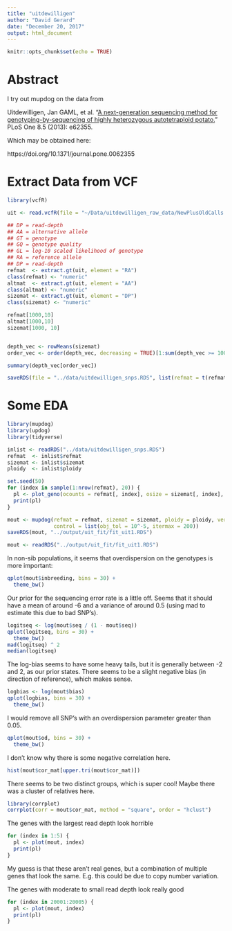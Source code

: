 ```yaml
---
title: "uitdewilligen"
author: "David Gerard"
date: "December 20, 2017"
output: html_document
---
```


```r
knitr::opts_chunk$set(echo = TRUE)
```

# Abstract

I try out mupdog on the data from

Uitdewilligen, Jan GAML, et al. "[A next-generation sequencing method for genotyping-by-sequencing of highly heterozygous autotetraploid potato.](http://journals.plos.org/plosone/article?id=10.1371/journal.pone.0062355)" PLoS One 8.5 (2013): e62355.

Which may be obtained here:

https://doi.org/10.1371/journal.pone.0062355

# Extract Data from VCF
```r
library(vcfR)

uit <- read.vcfR(file = "~/Data/uitdewilligen_raw_data/NewPlusOldCalls.headed.vcf")

## DP = read-depth
## AA = alternative allele
## GT = genotype
## GQ = genotype quality
## GL = log-10 scaled likelihood of genotype
## RA = reference allele
## DP = read-depth
refmat  <- extract.gt(uit, element = "RA")
class(refmat) <- "numeric"
altmat  <- extract.gt(uit, element = "AA")
class(altmat) <- "numeric"
sizemat <- extract.gt(uit, element = "DP")
class(sizemat) <- "numeric"

refmat[1000,10]
altmat[1000,10]
sizemat[1000, 10]


depth_vec <- rowMeans(sizemat)
order_vec <- order(depth_vec, decreasing = TRUE)[1:sum(depth_vec >= 100, na.rm = TRUE)]

summary(depth_vec[order_vec])

saveRDS(file = "../data/uitdewilligen_snps.RDS", list(refmat = t(refmat[order_vec, ]), sizemat = t(sizemat[order_vec, ]), ploidy = 4))
```

# Some EDA
```r
library(mupdog)
library(updog)
library(tidyverse)
```

```r
inlist <- readRDS("../data/uitdewilligen_snps.RDS")
refmat  <- inlist$refmat
sizemat <- inlist$sizemat
ploidy  <- inlist$ploidy
```

```r
set.seed(50)
for (index in sample(1:nrow(refmat), 20)) {
  pl <- plot_geno(ocounts = refmat[, index], osize = sizemat[, index], ploidy = ploidy)
  print(pl)
}
```


```r
mout <- mupdog(refmat = refmat, sizemat = sizemat, ploidy = ploidy, verbose = TRUE, num_clust = 7,
               control = list(obj_tol = 10^-5, itermax = 200))
saveRDS(mout, "../output/uit_fit/fit_uit1.RDS")
```

```r
mout <- readRDS("../output/uit_fit/fit_uit1.RDS")
```


In non-sib populations, it seems that overdispersion on the genotypes is more important:
```r
qplot(mout$inbreeding, bins = 30) +
  theme_bw()
```


Our prior for the sequencing error rate is a little off. Seems that it should have a mean of around -6 and a variance of around 0.5 (using mad to estimate this due to bad SNP's).
```r
logitseq <- log(mout$seq / (1 - mout$seq))
qplot(logitseq, bins = 30) +
  theme_bw()
mad(logitseq) ^ 2
median(logitseq)
```

The log-bias seems to have some heavy tails, but it is generally between -2 and 2, as our prior states. There seems to be a slight negative bias (in direction of reference), which makes sense.
```r
logbias <- log(mout$bias)
qplot(logbias, bins = 30) +
  theme_bw()
```

I would remove all SNP's with an overdispersion parameter greater than 0.05.
```r
qplot(mout$od, bins = 30) +
  theme_bw()
```


I don't know why there is some negative correlation here.
```r
hist(mout$cor_mat[upper.tri(mout$cor_mat)])
```

There seems to be two distinct groups, which is super cool! Maybe there was a cluster of relatives here.
```r
library(corrplot)
corrplot(corr = mout$cor_mat, method = "square", order = "hclust")
```


The genes with the largest read depth look horrible
```r
for (index in 1:5) {
  pl <- plot(mout, index)
  print(pl)
}
```

My guess is that these aren't real genes, but a combination of multiple genes that look the same. E.g. this could be due to copy number variation.

The genes with moderate to small read depth look really good
```r
for (index in 20001:20005) {
  pl <- plot(mout, index)
  print(pl)
}
```



